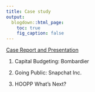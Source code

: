 ```yaml
---
title: Case study
output:
  blogdown::html_page:
    toc: true
    fig_caption: false
---
```


<a href="/files/case-guideline/case-guideline.pdf" target="_blank">Case Report and Presentation</a>

1. Capital Budgeting: Bombardier

2. Going Public: Snapchat Inc.

3. HOOPP What's Next?